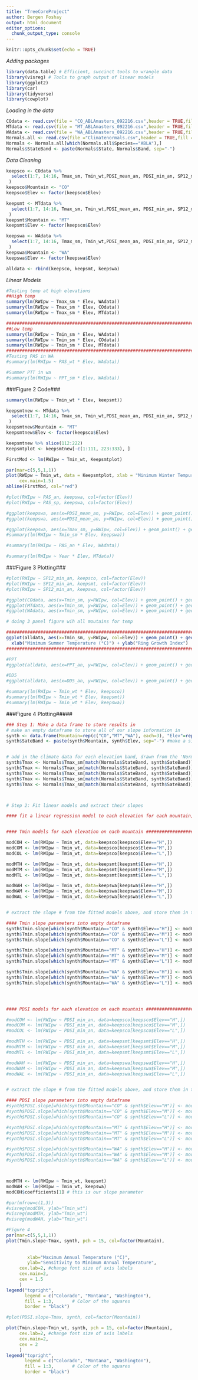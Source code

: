 ---
title: "TreeCoreProject"
author: Bergen Foshay
output: html_document
editor_options: 
  chunk_output_type: console
---

```{r setup, include=FALSE}
knitr::opts_chunk$set(echo = TRUE)
```

*Adding packages*

```{r}
library(data.table) # Efficient, succinct tools to wrangle data
library(visreg) # Tools to graph output of linear models
library(ggplot2)
library(car)
library(tidyverse)
library(cowplot)
```

*Loading in the data*

```{r}
COdata <- read.csv(file = "CO_ABLAmasters_092216.csv",header = TRUE,fill = TRUE)
MTdata <- read.csv(file = "MT_ABLAmasters_092216.csv",header = TRUE,fill = TRUE)
WAdata <- read.csv(file = "WA_ABLAmasters_092216.csv",header = TRUE,fill = TRUE)
Normals.all <- read.csv(file ="Climatenormals.csv",header = TRUE,fill = TRUE)
Normals <- Normals.all[which(Normals.all$Species=="ABLA"),]
Normals$StateBand <- paste(Normals$State, Normals$Band, sep="-")
```

*Data Cleaning*

```{r}

keepsco <- COdata %>% 
  select(1:7, 14:16, Tmax_sm, Tmin_wt,PDSI_mean_an, PDSI_min_an, SP12_mean_an, SP12_min_an, PAS_at, PAS_wt, PAS_sp,PAS_an, PPT_wt, PPT_sp, PPT_sm, PPT_at, PPT_an, DD5_an, DD5_sp, DD5_sm, Tmin_sm
 )
keepsco$Mountain <- "CO"
keepsco$Elev <- factor(keepsco$Elev)

keepsmt <- MTdata %>% 
  select(1:7, 14:16, Tmax_sm, Tmin_wt,PDSI_mean_an, PDSI_min_an, SP12_mean_an, SP12_min_an, PAS_at, PAS_wt, PAS_sp,PAS_an, PPT_wt, PPT_sp, PPT_sm, PPT_at, PPT_an, DD5_an, DD5_sp, DD5_sm, Tmin_sm
 )
keepsmt$Mountain <- "MT"
keepsmt$Elev <- factor(keepsco$Elev)

keepswa <- WAdata %>% 
  select(1:7, 14:16, Tmax_sm, Tmin_wt,PDSI_mean_an, PDSI_min_an, SP12_mean_an, SP12_min_an, PAS_at, PAS_wt, PAS_sp,PAS_an, PPT_wt, PPT_sp, PPT_sm, PPT_at, PPT_an, DD5_an, DD5_sp, DD5_sm, Tmin_sm
 )
keepswa$Mountain <- "WA"
keepswa$Elev <- factor(keepswa$Elev)

```

```{r combine data}
alldata <- rbind(keepsco, keepsmt, keepswa)
```

*Linear Models*

```{r}
#Testing temp at high elevations
##High temp
summary(lm(RWIpw ~ Tmax_sm * Elev, WAdata))
summary(lm(RWIpw ~ Tmax_sm * Elev, COdata))
summary(lm(RWIpw ~ Tmax_sm * Elev, MTdata))

#########################################################################################################################################################
##Low temp
summary(lm(RWIpw ~ Tmin_sm * Elev, WAdata))
summary(lm(RWIpw ~ Tmin_sm * Elev, COdata))
summary(lm(RWIpw ~ Tmin_sm * Elev, MTdata))
#########################################################################################################################################################
#Testing PAS in WA
#summary(lm(RWIpw ~ PAS_wt * Elev, WAdata))

#Summer PTT in wa
#summary(lm(RWIpw ~ PPT_sm * Elev, WAdata))

```




###Figure 2 Code###
```{r}
summary(lm(RWIpw ~ Tmin_wt * Elev, keepsmt))

keepsmtnew <- MTdata %>% 
  select(1:7, 14:16, Tmax_sm, Tmin_wt,PDSI_mean_an, PDSI_min_an, SP12_mean_an, SP12_min_an, PAS_at, PAS_wt, PAS_sp,PAS_an, PPT_wt, PPT_sp, PPT_sm, PPT_at, PPT_an, DD5_an, DD5_sp, DD5_sm
 )
keepsmtnew$Mountain <- "MT"
keepsmtnew$Elev <- factor(keepsco$Elev)

keepsmtnew %>% slice(112:222)
Keepsmtplot <- keepsmtnew[-c(1:111, 223:333), ]

FirstMod <- lm(RWIpw ~ Tmin_wt, Keepsmtplot)

par(mar=c(5,5,1,1))
plot(RWIpw ~ Tmin_wt, data = Keepsmtplot, xlab = "Minimum Winter Tempurature (°C)", ylab = "Ring Growth Index",   cex.lab=2, #change font size of axis labels
     cex.main=1.5)
abline(FirstMod, col="red")
```



``` {r test plotting}

#plot(RWIpw ~ PAS_an, keepswa, col=factor(Elev))
#plot(RWIpw ~ PAS_sp, keepswa, col=factor(Elev))

#ggplot(keepswa, aes(x=PDSI_mean_an, y=RWIpw, col=Elev)) + geom_point() + geom_smooth(method="lm")
#ggplot(keepswa, aes(x=PDSI_mean_an, y=RWIpw, col=Elev)) + geom_point() + geom_smooth(method="lm")

#ggplot(keepswa, aes(x=Tmax_sm, y=RWIpw, col=Elev)) + geom_point() + geom_smooth(method="lm")
#summary(lm(RWIpw ~ Tmin_sm * Elev, keepswa))

#summary(lm(RWIpw ~ PAS_an * Elev, WAdata))

#summary(lm(RWIpw ~ Year * Elev, MTdata))
```




###Figure 3 Plotting###
```{r}
#plot(RWIpw ~ SP12_min_an, keepsco, col=factor(Elev))
#plot(RWIpw ~ SP12_min_an, keepsmt, col=factor(Elev))
#plot(RWIpw ~ SP12_min_an, keepswa, col=factor(Elev))

#ggplot(COdata, aes(x=Tmin_sm, y=RWIpw, col=Elev)) + geom_point() + geom_smooth(method="lm")
#ggplot(MTdata, aes(x=Tmin_sm, y=RWIpw, col=Elev)) + geom_point() + geom_smooth(method="lm")
#ggplot(WAdata, aes(x=Tmin_sm, y=RWIpw, col=Elev)) + geom_point() + geom_smooth(method="lm")

# doing 3 panel figure wih all moutains for temp

#########################################################################################################################################################
ggplot(alldata, aes(x=Tmin_sm, y=RWIpw, col=Elev)) + geom_point() + geom_smooth(method="lm") + facet_wrap(facets=~Mountain) + theme_classic() + theme(text=element_text(size=20)) +
  xlab("Minimum Summer Temperature (°C)") + ylab("Ring Growth Index") 
#########################################################################################################################################################

#PPT
#ggplot(alldata, aes(x=PPT_an, y=RWIpw, col=Elev)) + geom_point() + geom_smooth(method="lm") + facet_wrap(facets=~Mountain) + theme_classic()

#DD5
#ggplot(alldata, aes(x=DD5_an, y=RWIpw, col=Elev)) + geom_point() + geom_smooth(method="lm") + facet_wrap(facets=~Mountain) + theme_classic()

#summary(lm(RWIpw ~ Tmin_wt * Elev, keepsco))
#summary(lm(RWIpw ~ Tmin_wt * Elev, keepsmt))
#summary(lm(RWIpw ~ Tmin_wt * Elev, keepswa))
```

###Figure 4 Plotting#####
``` {r pulling out slope parameters}


### Step 1: Make a data frame to store results in
# make an empty dataframe to store all of our slope information in
synth <- data.frame(Mountain=rep(c("CO","MT","WA"), each=3), "Elev"=rep(c("H","M","L"), times=3), Tmin.slope = rep(NA, 9),PDSI.slope=rep(NA,9), PAS.slope=rep(NA,9))
synth$SateBand <- paste(synth$Mountain, synth$Elev, sep="-") #make a single identifier column


# add in the climate data for each elevation band, drawn from the 'Normals' climate normals dataframe
synth$Tmax <- Normals$Tmax_sm[match(Normals$StateBand, synth$SateBand)] # Tmax_sm
synth$Tmax <- Normals$Tmax_sm[match(Normals$StateBand, synth$SateBand)] # Tmax_sm
synth$Tmax <- Normals$Tmax_sm[match(Normals$StateBand, synth$SateBand)] # Tmax_sm
synth$Tmax <- Normals$Tmax_sm[match(Normals$StateBand, synth$SateBand)] # Tmax_sm
synth$Tmax <- Normals$Tmax_sm[match(Normals$StateBand, synth$SateBand)] # Tmax_sm



# Step 2: Fit linear models and extract their slopes

#### fit a linear regression model to each elevation for each mountain, so that the slope paramter is the actual slope (and not slope deviation from 'reference' elevation)


#### Tmin models for each elevation on each mountain ###########################3

modCOH <- lm(RWIpw ~ Tmin_wt, data=keepsco[keepsco$Elev=="H",])
modCOM <- lm(RWIpw ~ Tmin_wt, data=keepsco[keepsco$Elev=="M",])
modCOL <- lm(RWIpw ~ Tmin_wt, data=keepsco[keepsco$Elev=="L",])

modMTH <- lm(RWIpw ~ Tmin_wt, data=keepsmt[keepsmt$Elev=="H",])
modMTM <- lm(RWIpw ~ Tmin_wt, data=keepsmt[keepsmt$Elev=="M",])
modMTL <- lm(RWIpw ~ Tmin_wt, data=keepsmt[keepsmt$Elev=="L",])

modWAH <- lm(RWIpw ~ Tmin_wt, data=keepswa[keepswa$Elev=="H",])
modWAM <- lm(RWIpw ~ Tmin_wt, data=keepswa[keepswa$Elev=="M",])
modWAL <- lm(RWIpw ~ Tmin_wt, data=keepswa[keepswa$Elev=="L",])


# extract the slope # from the fitted models above, and store them in the appropriate columns and rows of our empty dataframe created above

#### Tmin slope parameters into empty dataframe
synth$Tmin.slope[which(synth$Mountain=="CO" & synth$Elev=="H")] <- modCOH$coefficients[2] # this is our slope parameter for CO elevation H
synth$Tmin.slope[which(synth$Mountain=="CO" & synth$Elev=="M")] <- modCOM$coefficients[2] # this is our slope parameter for CO elevation M
synth$Tmin.slope[which(synth$Mountain=="CO" & synth$Elev=="L")] <- modCOL$coefficients[2] # this is our slope parameter

synth$Tmin.slope[which(synth$Mountain=="MT" & synth$Elev=="H")] <- modMTH$coefficients[2] # this is our slope parameter
synth$Tmin.slope[which(synth$Mountain=="MT" & synth$Elev=="M")] <- modMTM$coefficients[2] # this is our slope parameter
synth$Tmin.slope[which(synth$Mountain=="MT" & synth$Elev=="L")] <- modMTL$coefficients[2] # this is our slope parameter

synth$Tmin.slope[which(synth$Mountain=="WA" & synth$Elev=="H")] <- modWAH$coefficients[2] # this is our slope parameter
synth$Tmin.slope[which(synth$Mountain=="WA" & synth$Elev=="M")] <- modWAM$coefficients[2] # this is our slope parameter
synth$Tmin.slope[which(synth$Mountain=="WA" & synth$Elev=="L")] <- modWAL$coefficients[2] # this is our slope parameter




#### PDSI models for each elevation on each mountain ###########################3

#modCOH <- lm(RWIpw ~ PDSI_min_an, data=keepsco[keepsco$Elev=="H",])
#modCOM <- lm(RWIpw ~ PDSI_min_an, data=keepsco[keepsco$Elev=="M",])
#modCOL <- lm(RWIpw ~ PDSI_min_an, data=keepsco[keepsco$Elev=="L",])

#modMTH <- lm(RWIpw ~ PDSI_min_an, data=keepsmt[keepsmt$Elev=="H",])
#modMTM <- lm(RWIpw ~ PDSI_min_an, data=keepsmt[keepsmt$Elev=="M",])
#modMTL <- lm(RWIpw ~ PDSI_min_an, data=keepsmt[keepsmt$Elev=="L",])

#modWAH <- lm(RWIpw ~ PDSI_min_an, data=keepswa[keepswa$Elev=="H",])
#modWAM <- lm(RWIpw ~ PDSI_min_an, data=keepswa[keepswa$Elev=="M",])
#modWAL <- lm(RWIpw ~ PDSI_min_an, data=keepswa[keepswa$Elev=="L",])


# extract the slope # from the fitted models above, and store them in the appropriate columns and rows of our empty dataframe created above

#### PDSI slope parameters into empty dataframe
#synth$PDSI.slope[which(synth$Mountain=="CO" & synth$Elev=="H")] <- modCOH$coefficients[2] # this is our slope parameter for CO elevation H
#synth$PDSI.slope[which(synth$Mountain=="CO" & synth$Elev=="M")] <- modCOM$coefficients[2] # this is our slope parameter for CO elevation M
#synth$PDSI.slope[which(synth$Mountain=="CO" & synth$Elev=="L")] <- modCOL$coefficients[2] # this is our slope parameter

#synth$PDSI.slope[which(synth$Mountain=="MT" & synth$Elev=="H")] <- modMTH$coefficients[2] # this is our slope parameter
#synth$PDSI.slope[which(synth$Mountain=="MT" & synth$Elev=="M")] <- modMTM$coefficients[2] # this is our slope parameter
#synth$PDSI.slope[which(synth$Mountain=="MT" & synth$Elev=="L")] <- modMTL$coefficients[2] # this is our slope parameter

#synth$PDSI.slope[which(synth$Mountain=="WA" & synth$Elev=="H")] <- modWAH$coefficients[2] # this is our slope parameter
#synth$PDSI.slope[which(synth$Mountain=="WA" & synth$Elev=="M")] <- modWAM$coefficients[2] # this is our slope parameter
#synth$PDSI.slope[which(synth$Mountain=="WA" & synth$Elev=="L")] <- modWAL$coefficients[2] # this is our slope parameter



modMTH <- lm(RWIpw ~ Tmin_wt, keepsmt)
modWAH <- lm(RWIpw ~ Tmin_wt, keepswa)
modCOH$coefficients[1] # this is our slope parameter

#par(mfrow=c(1,3))
#visreg(modCOH, ylab="Tmin_wt")
#visreg(modMTH, ylab="Tmin_wt")
#visreg(modWAH, ylab="Tmin_wt")
```


```{r}
#Figure 4
par(mar=c(5,5,1,1))
plot(Tmin.slope~Tmax, synth, pch = 15, col=factor(Mountain),
     
  
        xlab="Maximum Annual Temperature (°C)",
        ylab="Sensitivity to Minimum Annual Temperature", 
     cex.lab=2, #change font size of axis labels
     cex.main=2, 
     cex = 1.5
     )
legend("topright",
       legend = c("Colorado", "Montana", "Washington"),
       fill = 1:3,       # Color of the squares
       border = "black")

#plot(PDSI.slope~Tmax, synth, col=factor(Mountain))

plot(Tmin.slope~Tmin_wt, synth, pch = 15, col=factor(Mountain),
     cex.lab=2, #change font size of axis labels
     cex.main=2, 
     cex = 2
     )
legend("topright",
       legend = c("Colorado", "Montana", "Washington"),
       fill = 1:3,       # Color of the squares
       border = "black")
```



